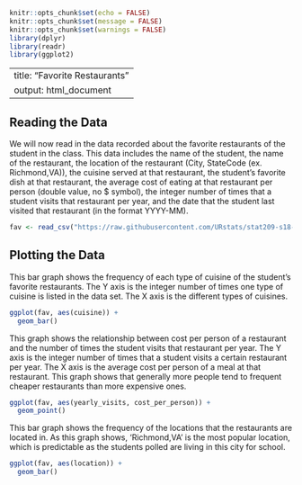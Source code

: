 
```{r setup, include=FALSE}
knitr::opts_chunk$set(echo = FALSE)
knitr::opts_chunk$set(message = FALSE)
knitr::opts_chunk$set(warnings = FALSE)
library(dplyr)
library(readr)
library(ggplot2)
```

---
title: "Favorite Restaurants"
output: html_document
---

## Reading the Data

We will now read in the data recorded about the favorite restaurants of the student in the class. This data includes the name of the student, the name of the restaurant, the location of the restaurant (City, StateCode (ex. Richmond,VA)), the cuisine served at that restaurant, the student's favorite dish at that restaurant, the average cost of eating at that restaurant per person (double value, no $ symbol), the integer number of times that a student visits that restaurant per year, and the date that the student last visited that restaurant (in the format YYYY-MM).


```{r}
fav <- read_csv("https://raw.githubusercontent.com/URstats/stat209-s18-RyanAJennings/master/fav_restaurants.csv")
```



## Plotting the Data

This bar graph shows the frequency of each type of cuisine of the student's favorite restaurants. The Y axis is the integer number of times one type of cuisine is listed in the data set. The X axis is the different types of cuisines.

```{r}
ggplot(fav, aes(cuisine)) +
  geom_bar()
```



This graph shows the relationship between cost per person of a restaurant and the number of times the student visits that restaurant per year. The Y axis is the integer number of times that a student visits a certain restaurant per year. The X axis is the average cost per person of a meal at that restaurant. This graph shows that generally more people tend to frequent cheaper restaurants than more expensive ones.

```{r}
ggplot(fav, aes(yearly_visits, cost_per_person)) +
  geom_point()
```

This bar graph shows the frequency of the locations that the restaurants are located in. As this graph shows, 'Richmond,VA' is the most popular location, which is predictable as the students polled are living in this city for school.

```{r}
ggplot(fav, aes(location)) +
  geom_bar()
```



